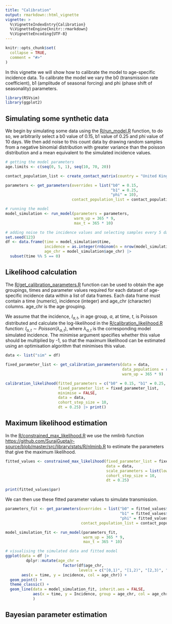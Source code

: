 ```yaml
---
title: "Calibration"
output: rmarkdown::html_vignette
vignette: >
  %\VignetteIndexEntry{Calibration}
  %\VignetteEngine{knitr::rmarkdown}
  %\VignetteEncoding{UTF-8}
---
```


```r
knitr::opts_chunk$set(
  collapse = TRUE,
  comment = "#>"
)
```

In this vignette we will show how to calibrate the model to age-specific incidence data. To calibrate the model we vary the b0 (transmission rate coefficient), b1 (amplitude of seasonal forcing) and phi (phase shift of seasonality) parameters.

```r
library(RSVsim)
library(ggplot2)

```
## Simulating some synthetic data

We begin by simulating some data using the [R/run_model.R](https://github.com/IsaacStopard/RSVsim/blob/master/R/run_model.R) function, to do so, we arbitrarily select a b0 value of 0.15, b1 value of 0.25 and phi value of 10 days. We then add noise to this count data by drawing random samples from a negative binomial distribution with greater variance than the poisson distribution and a mean equivalent to the simulated incidence values.

```r
# getting the model parameters
age.limits <- c(seq(0, 5, 1), seq(10, 70, 20))

contact_population_list <- create_contact_matrix(country = "United Kingdom", age.limits = age.limits)

parameters <- get_parameters(overrides = list("b0" = 0.15, 
                                              "b1" = 0.25, 
                                              "phi" = 10),
                             contact_population_list = contact_population_list)

# running the model
model_simulation <- run_model(parameters = parameters, 
                              warm_up = 365 * 9, 
                              max_t = 365 * 10)

# adding noise to the incidence values and selecting samples every 5 days
set.seed(123)
df <- data.frame(time = model_simulation$time,
                 incidence = as.integer(rnbinom(n = nrow(model_simulation), mu = model_simulation$Incidence, size = 50)),
                 age_chr = model_simulation$age_chr) |> 
  subset(time %% 5 == 0)


```
## Likelihood calculation

The [R/get_calibration_parameters.R](https://github.com/IsaacStopard/RSVsim/blob/master/R/calibration_functions.R) function can be used to obtain the age groupings, times and parameter values required for each dataset of age-specific incidence data within a list of data frames. Each data frame must contain a time (numeric), incidence (integer) and age_chr (character) columns. age_chr is the age grouping. 

We assume that the incidence, $I_{a,t}$, in age group, $a$, at time, $t$, is Poisson distributed and calculate the log-likelihood in the [R/calibration_likelihood.R](https://github.com/IsaacStopard/RSVsim/blob/master/R/calibration_functions.R) function:
$I_{a,t} \sim Poisson(\lambda_{a,t})$, where $\lambda_{a,t}$ is the corresponding model simulated incidence. The minimise argument specifies whether this value should be multiplied by -1, so that the maximum likelihood can be estimated using an optimisation algorithm that minimises this value.

```r

data <- list("sim" = df)

fixed_parameter_list <- get_calibration_parameters(data = data,
                                                   data_populations = rep(parameters$total_population, length(data)),
                                                   warm_up = 365 * 9)

calibration_likelihood(fitted_parameters = c("b0" = 0.15, "b1" = 0.25, "phi" = 10),
                       fixed_parameter_list = fixed_parameter_list,
                       minimise = FALSE,
                       data = data,
                       cohort_step_size = 10,
                       dt = 0.25) |> print()

```
## Maximum likelihood estimation
In the [R/constrained_max_likelihood.R](https://github.com/IsaacStopard/RSVsim/blob/master/R/calibration_functions.R) we use the nmlinb function <https://github.com/SurajGupta/r-source/blob/master/src/library/stats/R/nlminb.R> to estimate the parameters that give the maximum likelihood.

```r

fitted_values <- constrained_max_likelihood(fixed_parameter_list = fixed_parameter_list,
                                            data = data,
                                            scale_parameters = list(lower = c(0.01, 0, 0), upper = c(10, 1, 365.25)),
                                            cohort_step_size = 10,
                                            dt = 0.25)

print(fitted_values$par)

```
We can then use these fitted parameter values to simulate transmission.

```r

parameters_fit <- get_parameters(overrides = list("b0" = fitted_values$par[1], 
                                                  "b1" = fitted_values$par[2], 
                                                  "phi" = fitted_values$par[3]),
                                 contact_population_list = contact_population_list)

model_simulation_fit <- run_model(parameters_fit, 
                                  warm_up = 365 * 9, 
                                  max_t = 365 * 10)

# visualising the simulated data and fitted model
ggplot(data = df |> 
         dplyr::mutate(age_chr = 
                         factor(df$age_chr, 
                                levels = c("[0,1)", "[1,2)", "[2,3)", "[3,4)", "[4,5)", "[5,10)", "[10,30)", "[30,50)", "[50,70)", "[70,90)"))), 
       aes(x = time, y = incidence, col = age_chr)) + 
  geom_point() + 
  theme_classic() +
  geom_line(data = model_simulation_fit, inherit.aes = FALSE, 
            aes(x = time, y = Incidence, group = age_chr, col = age_chr)
            )


```
## Bayesian parameter estimation

